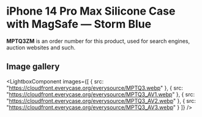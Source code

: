 
# iPhone 14 Pro Max Silicone Case with MagSafe — Storm Blue

<Callout type='info' emoji='👉🏻'>**MPTQ3ZM** is an order number for this product, used for search engines, auction websites and such.</Callout>

## Image gallery

<LightboxComponent
    images={[
      {
        src: "https://cloudfront.everycase.org/everysource/MPTQ3.webp"
      },
      {
        src: "https://cloudfront.everycase.org/everysource/MPTQ3_AV1.webp"
      },
      {
        src: "https://cloudfront.everycase.org/everysource/MPTQ3_AV2.webp"
      },
      {
        src: "https://cloudfront.everycase.org/everysource/MPTQ3_AV3.webp"
      }
    ]}
  />
